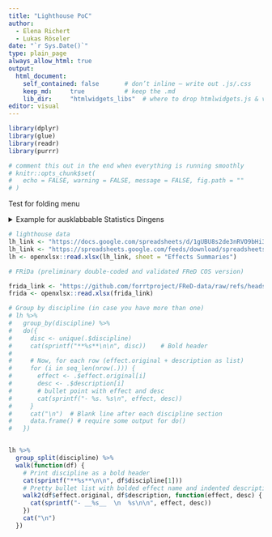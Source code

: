 ```yaml
---
title: "Lighthouse PoC"
author: 
  - Elena Richert
  - Lukas Röseler
date: "`r Sys.Date()`"
type: plain_page
always_allow_html: true
output:
  html_document:
    self_contained: false       # don’t inline – write out .js/.css
    keep_md:     true           # keep the .md
    lib_dir:     "htmlwidgets_libs"  # where to drop htmlwidgets.js & visNetwork deps
editor: visual
---
```


```r
library(dplyr)
library(glue)
library(readr)
library(purrr)

# comment this out in the end when everything is running smoothly
# knitr::opts_chunk$set(
#   echo = FALSE, warning = FALSE, message = FALSE, fig.path = ""
# )

```

Test for folding menu

<details>

<summary>Example for ausklabbable Statistics Dingens</summary>

`r mean(c(1:100))`

</details>

```r

# lighthouse data
lh_link <- "https://docs.google.com/spreadsheets/d/1gUBU8s2de3nRVO9bHi3EJYMllcFR-MQ9Uyni1SPlEns/edit?gid=0#gid=0"
lh_link <- "https://spreadsheets.google.com/feeds/download/spreadsheets/Export?key=1gUBU8s2de3nRVO9bHi3EJYMllcFR-MQ9Uyni1SPlEns&exportFormat=xlsx"
lh <- openxlsx::read.xlsx(lh_link, sheet = "Effects Summaries")

# FRiDa (preliminary double-coded and validated FReD COS version)

frida_link <- "https://github.com/forrtproject/FReD-data/raw/refs/heads/main/2025-07-01_COSdata_validated.xlsx"
frida <- openxlsx::read.xlsx(frida_link)

```

```r

# Group by discipline (in case you have more than one)
# lh %>%
#   group_by(discipline) %>%
#   do({
#     disc <- unique(.$discipline)
#     cat(sprintf("**%s**\n\n", disc))    # Bold header
#     
#     # Now, for each row (effect.original + description as list)
#     for (i in seq_len(nrow(.))) {
#       effect <- .$effect.original[i]
#       desc <- .$description[i]
#       # bullet point with effect and desc
#       cat(sprintf("- %s. %s\n", effect, desc))
#     }
#     cat("\n")  # Blank line after each discipline section
#     data.frame() # require some output for do()
#   })


lh %>%
  group_split(discipline) %>%
  walk(function(df) {
    # Print discipline as a bold header
    cat(sprintf("**%s**\n\n", df$discipline[1]))
    # Pretty bullet list with bolded effect name and indented description
    walk2(df$effect.original, df$description, function(effect, desc) {
      cat(sprintf("- __%s__  \n  %s\n\n", effect, desc))
    })
    cat("\n")
  })
```

